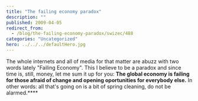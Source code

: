 ```yaml
---
title: "The failing economy paradox"
description: ""
published: 2009-04-05
redirect_from:
  - /blog/the-failing-economy-paradox/swizec/488
categories: "Uncategorized"
hero: ../../../defaultHero.jpg
---
```


The whole internets and all of media for that matter are abuzz with two words lately "Failing Economy". This I believe to be a paradox and since time is, still, money, let me sum it up for you: **The global economy is failing for those afraid of change and opening oportunities for everybody else.** In other words: all that's going on is a bit of spring cleaning, do not be alarmed.\*\*\*\*
